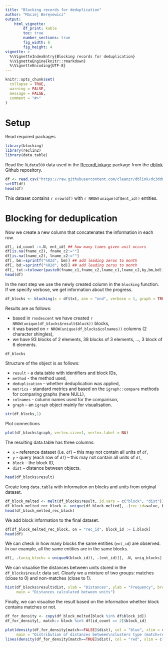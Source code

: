 ```yaml
---
title: "Blocking records for deduplication"
author: "Maciej Beręsewicz"
output: 
    html_vignette:
        df_print: kable
        toc: true
        number_sections: true
        fig_width: 6
        fig_height: 4
vignette: >
  %\VignetteIndexEntry{Blocking records for deduplication}
  %\VignetteEngine{knitr::rmarkdown}
  %\VignetteEncoding{UTF-8}
---
```


```r
knitr::opts_chunk$set(
  collapse = TRUE,
  warning = FALSE,
  message = FALSE,
  comment = "#>"
)
```

# Setup

Read required packages

```r
library(blocking)
library(reclin2)
library(data.table)
```

Read the `RLdata500` data used in the [RecordLinkage](https://CRAN.R-project.org/package=RecordLinkage) package from the [dblink](https://github.com/cleanzr/dblink) Github repository.

```r
df <- read.csv("https://raw.githubusercontent.com/cleanzr/dblink/dc3dd0daf55f8a303863423817a0f0042b3c275a/examples/RLdata500.csv")
setDT(df)
head(df)
```
This dataset contains `r nrow(df)` with `r NROW(unique(df$ent_id))` entities.

# Blocking for deduplication

Now we create a new column that concatenates the information in each row. 

```r
df[, id_count :=.N, ent_id] ## how many times given unit occurs
df[is.na(fname_c2), fname_c2:=""]
df[is.na(lname_c2), lname_c2:=""]
df[, bm:=sprintf("%02d", bm)] ## add leading zeros to month
df[, bd:=sprintf("%02d", bd)] ## add leading zeros to month
df[, txt:=tolower(paste0(fname_c1,fname_c2,lname_c1,lname_c2,by,bm,bd))]
head(df)
```

In the next step we use the newly created column in the `blocking` function. If we specify verbose, we get information about the progress.

```r
df_blocks <- blocking(x = df$txt, ann = "nnd", verbose = 1, graph = TRUE, seed = 2024)
```

Results are as follows:

+ based in `rnndescent` we have created `r NROW(unique(df_blocks$result$block))` blocks,
+ it was based on `r NROW(unique(df_blocks$colnames))` columns (2 character shingles),
+ we have 93 blocks of 2 elements, 38 blocks of 3 elements, ..., 3 block of 6 elements.

```r
df_blocks
```

Structure of the object is as follows:

+ `result` - a data.table with identifiers and block IDs,
+ `method` - the method used,
+ `deduplication` -- whether deduplication was applied,
+ `metrics` - standard metrics and based on the `igraph::compare` methods for comparing graphs (here NULL),
+ `colnames` - column names used for the comparison,
+ `graph` -- an `igraph` object mainly for visualisation.

```r
str(df_blocks,1)
```
Plot connections

```r
plot(df_blocks$graph, vertex.size=1, vertex.label = NA)
```

The resulting data.table has three columns:

+ `x` -- reference dataset (i.e. `df`) -- this may not contain all units of `df`,
+ `y` - query (each row of `df`) -- this may not contain all units of `df`,
+ `block` -- the block ID,
+ `dist` -- distance between objects.

```r
head(df_blocks$result)
```

Create long `data.table` with information on blocks and units from original dataset.

```r
df_block_melted <- melt(df_blocks$result, id.vars = c("block", "dist"))
df_block_melted_rec_block <- unique(df_block_melted[, .(rec_id=value, block)])
head(df_block_melted_rec_block)
```

We add block information to the final dataset.

```r
df[df_block_melted_rec_block, on = "rec_id", block_id := i.block]
head(df)
```

We can check in how many blocks the same entities (`ent_id`) are observed. In our example, all the same entities are in the same blocks. 

```r
df[, .(uniq_blocks = uniqueN(block_id)), .(ent_id)][, .N, uniq_blocks]
```

We can visualise the distances between units stored in the `df_blocks$result` data set. Clearly we a mixture of two groups: matches (close to 0) and non-matches (close to 1). 

```r
hist(df_blocks$result$dist, xlab = "Distances", ylab = "Frequency", breaks = "fd",
     main = "Distances calculated between units")
```

Finally, we can visualise the result based on the information whether block contains matches or not.

```r
df_for_density <- copy(df_block_melted[block %in% df$block_id])
df_for_density[, match:= block %in% df[id_count == 2]$block_id]

plot(density(df_for_density[match==FALSE]$dist), col = "blue", xlim = c(0, 0.8), 
     main = "Distribution of distances between\nclusters type (match=red, non-match=blue)")
lines(density(df_for_density[match==TRUE]$dist), col = "red", xlim = c(0, 0.8))
```

